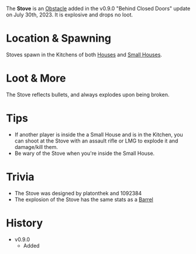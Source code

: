 The **Stove** is an [Obstacle](/obstacles) added in the v0.9.0 "Behind Closed Doors" update on July 30th, 2023. It is explosive and drops no loot.

# Location & Spawning
Stoves spawn in the Kitchens of both [Houses](/buildings/house) and [Small Houses](/buildings/small_house).

# Loot & More
The Stove reflects bullets, and always explodes upon being broken.

# Tips
- If another player is inside the a Small House and is in the Kitchen, you can shoot at the Stove with an assault rifle or LMG to explode it and damage/kill them.
- Be wary of the Stove when you're inside the Small House.

# Trivia
- The Stove was designed by platonthek and 1092384
- The explosion of the Stove has the same stats as a [Barrel](/obstacles/barrel)

# History
- v0.9.0
    - Added